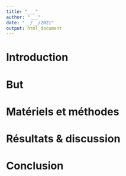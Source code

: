 ```yaml
---
title: "___"
author: "___"
date: "__/__/2021"
output: html_document
---
```


<!--- Consignes
Ce document doit être une synthèse de votre carnet de notes.
--->

# Introduction

<!--- Consignes
L'introduction doit se baser sur l'état de l'art que vous avez réalisé durant la première phase de ce projet.
Proposez une introduction de 10 à 15 lignes.
--->

# But

<!--- Consignes
Le but de ce projet vous est présenté dans le README. Reformulez le dans cette section.
--->

# Matériels et méthodes

<!--- Consignes
Le matériel et méthodes doit comprendre une première partie sur le lieu d'étude, les données collectées,... Cette première partie s'appuie sur le fichier `doubs_data.rmd`. Le M&M doit comprendre une seconde partie sur les outils utilisés pour réaliser ce projet.
--->

# Résultats & discussion

<!--- Consignes
Proposez entre 1 et 3 analyses multivariées les plus intéressantes et pertinentes. Ces analyses doivent se trouver dans le carnet de notes. Les analyses doivent être correctement décrites.
--->

# Conclusion

<!--- Consignes
Concluez ce projet en tenant compte du but de ce travail.
--->
